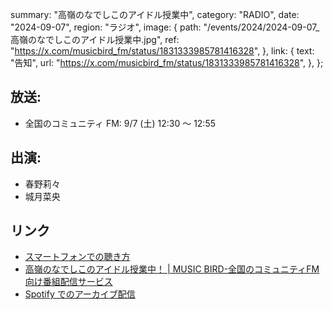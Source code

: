   summary: "高嶺のなでしこのアイドル授業中",
  category: "RADIO",
  date: "2024-09-07",
  region: "ラジオ",
  image: {
    path: "/events/2024/2024-09-07_高嶺のなでしこのアイドル授業中.jpg",
    ref: "https://x.com/musicbird_fm/status/1831333985781416328",
  },
  link: {
    text: "告知",
    url: "https://x.com/musicbird_fm/status/1831333985781416328",
  },
};

## 放送:

- 全国のコミュニティ FM: 9/7 (土) 12:30 〜 12:55

## 出演:

- 春野莉々
- 城月菜央

## リンク

- [スマートフォンでの聴き方](https://x.com/Radimo_info/status/1776220140100878439)
- [高嶺のなでしこのアイドル授業中！ | MUSIC BIRD-全国のコミュニティFM向け番組配信サービス](https://musicbird.jp/cfm/timetable/takaneko/)
- [Spotify でのアーカイブ配信](https://open.spotify.com/show/0SClNfJIdHTUH615FeFKSa?si=765898e4f6774115)
